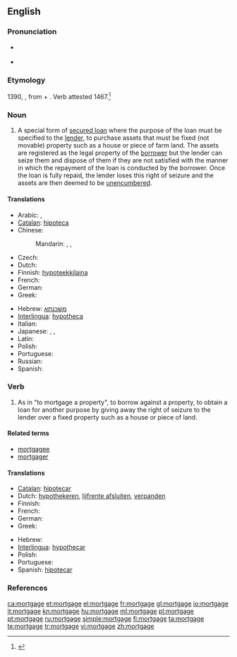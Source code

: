 {{wikipedia}}
==English==

===Pronunciation===
* {{a|US}} {{IPA|/moɹ'ɡədʒ/|/moɹ'ɡɛdʒ/|/moɹ'ɡɪdʒ/}}
* {{audio|En-us-mortgage.ogg|Audio (US)}}

===Etymology===
1390, {{etyl|fro}} {{term|mortgage}}, from {{term|mort||dead|lang=fro}} + {{term|gage||pledge|lang=fro}}. Verb attested 1467.<ref>{{R:Online Etymology Dictionary}}</ref>

===Noun===
{{en-noun}}

# A special form of [[secured loan]] where the purpose of the loan must be specified to the [[lender]], to purchase assets that must be fixed (not movable) property such as a house or piece of farm land. The assets are registered as the legal property of the [[borrower]] but the lender can seize them and dispose of them if they are not satisfied with the manner in which the repayment of the loan is conducted by the borrower.  Once the loan is fully repaid, the lender loses this right of seizure and the assets are then deemed to be [[unencumbered]].

====Translations====
{{trans-top|special form of secured loan}}
* Arabic: {{t|ar|رهن|m|tr=rahn}},  {{t|ar|رهن عقاري|m|tr=rahn `aqāriy}}
* [[Catalan]]: [[hipoteca]] {{f}}
* Chinese:
*: Mandarin: {{t|cmn|抵押|tr=dǐyā|sc=Hani}},  {{t|cmn|抵押貸款|sc=Hani}},  {{t|cmn|抵押贷款|tr=dǐyā dàikuǎn|sc=Hani}}
* Czech: {{t-|cs|hypotéka|f}}
* Dutch: {{t+|nl|hypotheek|m}}
* Finnish: [[hypoteekkilaina]]
* French: {{t+|fr|hypothèque|f}}
* German: {{t+|de|Hypothek|f}}
* Greek: {{t+|el|υποθήκη|f|tr=ypothíki}}
{{trans-mid}}
* Hebrew: [[משכנתא]] {{romanization of Hebrew|mashkánta}} {{f}}
* [[Interlingua]]: [[hypotheca]]
* Italian: {{t+|it|ipoteca|f}}
* Japanese: {{t|ja|抵当|tr=ていとう, teitō}},  {{t|ja|抵当権|tr=ていとうけん, teitōken}},  {{t|ja|住宅ローン|tr=じゅうたくローン, jūtaku-rōn}}
* Latin: {{t-|la|hypotheca|f}}
* Polish: {{t+|pl|hipoteka|f}}
* Portuguese: {{t+|pt|hipoteca|f}}
* Russian: {{t+|ru|ипотека|f|tr=ipotéka}}
* Spanish: {{t+|es|hipoteca|f}}
{{trans-bottom}}

===Verb===
{{en-verb|mortgag|ing}}

# As in "to mortgage a property", to borrow against a property, to obtain a loan for another purpose by giving away the right of seizure to the lender over a fixed property such as a house or piece of land.

====Related terms====
* [[mortgagee]]
* [[mortgager]]

====Translations====
{{trans-top|to borrow against a property}}
* [[Catalan]]: [[hipotecar]]
* Dutch: [[hypothekeren]], [[lijfrente afsluiten]], [[verpanden]]
* Finnish: {{t+|fi|kiinnittää}}
* French: {{t+|fr|hypothéquer}}
* German: {{t-|de|verpfänden}}
* Greek: {{t|el|υποθηκεύω|tr=ypothikévo}}
{{trans-mid}}
* Hebrew: {{t|he|משכן|tr=mishkén}}
* [[Interlingua]]: [[hypothecar]]
* Polish: {{t|pl|obciążać hipotekę}}
* Portuguese: {{t+|pt|hipotecar}}
* Spanish: [[hipotecar]]
{{trans-bottom}}

===References===
<references/>

[[ca:mortgage]]
[[et:mortgage]]
[[el:mortgage]]
[[fr:mortgage]]
[[gl:mortgage]]
[[io:mortgage]]
[[it:mortgage]]
[[kn:mortgage]]
[[hu:mortgage]]
[[ml:mortgage]]
[[pl:mortgage]]
[[pt:mortgage]]
[[ru:mortgage]]
[[simple:mortgage]]
[[fi:mortgage]]
[[ta:mortgage]]
[[te:mortgage]]
[[tr:mortgage]]
[[vi:mortgage]]
[[zh:mortgage]]